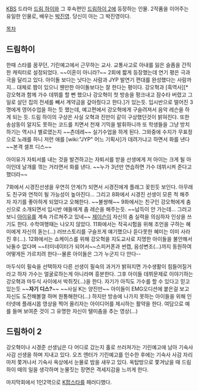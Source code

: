 [[KBS]] 드라마 [[드림 하이]]와 그 후속편인 [[드림하이 2]]에 등장하는 인물. 2작품을 이어주는 유일한 인물로, 배우는 [[박진영]]. 당신이 아는 그 박진영이다.

[[목차]]

== 드림하이 ==
한때 스타를 꿈꾸던, 기린예고에서 근무하는 교사. 교통사고로 아내를 잃은 슬픔을 간직한 캐릭터로 설정되었다. ~~이혼이 아니라?~~ 2회에 짧게 등장했는데 연기 평은 극과 극을 달리고 있다. 아이돌 보다는 낫다는 사람과 JYP 발연기 편대를 완성했다는 사람까지… 대체로 짬이 있으니 웬만한 아이돌보다는 잘 한다는 평이다. 강오혁과 [흑역사][* 강오혁과 함께 가수 데뷔를 할 뻔 했으나 강오혁이 첫 방송을 펑크내고 잠수타 버렸고 그 일로 살던 집의 전세를 빼서 계약금을 갚아줬다고 한다.]가 있는듯. 입시반으로 떨어진 3명에게 영어수업을 하는 듯 했는데, 예고편에서 강오혁에게 구슬려져서 음악 레슨을 하게 되는 듯. 드림 하이의 구상은 사실 오혁과 진만이 같이 구상했던것이 밝혀진다. 또한 송삼동이 알지도 못하는 코드를 치면서 천재 기믹을 발휘하니까 또 학생들을 그냥 방치하기는 역시나 별로였는지 ~~츤데레~~ 실기수업을 하게 된다. 그와중에 수지가 무표정으로 노래를 하니 저런 애를 [wiki:"JYP" 어느 기획사]가 데려가냐고 하면서 화를 낸다 ~~본격 셀프 디스~~

아이유가 자퇴서를 내는 것을 발견하고는 자퇴서를 받을 선생에게 저 아이는 크게 될 아이인데 날개를 꺾는 거라면서 화를 낸다. ~~누가 3년만 연습하면 가수 데뷔시켜 준다고 했더라~~

7화에서 시경진선생을 우연히 안게(?) 되면서 시경진에게 플래그 꽂힌듯 보인다. 아무래도 친구와 연적이 될 가능성이 높아진다… 그리고 8화에서 시경진 선생이 모른 척 해주자 자기를 좋아하게 되었다고 오해한다. ~~불쌍해~~ 9화에서는 친구인 강오혁에게 춤신으로 소개되면서 입시반 애들에게 춤 레슨을 해주는듯. ~~납득이 안 가는데… 그러고 보니 [[아이유]]를 계속 가르쳐주고 있네~~ [[제이슨]]이 자신의 춤 실력을 의심하자 인상을 쓰기도 한다. 수학여행때는 나오지 않았다. 11화에서는 작곡시험을 위해 조언을 구하는 혜미에게 자신의 돋는(…) 러브스토리를 구슬프게 얘기했으나 듣다못한 혜미는 이미 사라진 후(…). 12화에서는 쇼케이스를 위해 강오혁을 지도교사로 지명한 아이들을 불안해서 놔둘수 없다며 ~~터미네이터가 되어서~~스피커폰과 썬캡, 음성변조(...)까지 동원하여 어떻게든 가르치려 한다--물론 아이들은 그가 누군지 다 안다--

마두식이 필숙을 선택하자 다른 선생이 필숙의 과거가 밝혀지면 가수생활이 힘들어질거라고 하자 가수는 얼굴로하는게 아니라며 흥분한다. 그후 아이들 데뷔문제로 이야기하는 강오혁과 마두식 사이에서 박쥐짓(...)을 한다. 자기가 아직도 가수를 할 수 있다고 믿고 있는듯 ~~'''자기 디스?'''~~ ~~사실 K는 양진만~~ 아이들이 EMG오디션에 붙은걸 보고 자신도 도전해볼껄 하며 원통해한다(...) 하지만 방송에 나가지 못하는 아이들을 위해 인터넷에 플래시몹 영상을 찍어 올리자는 아이디어를 제시하는 활약을 한다. 여담으로 예를 들며 보여준 것이 그 유명한 자신이 텔미춤을 추는 영상(...)

== 드림하이 2 ==
강오혁이나 시경준 선생님은 다 어디로 갔는지 홀로 쓰러져가는 기린예고에 남아 기숙사 사감 선생을 하며 지내고 있다. 오즈 엔터가 기린예고를 인수한 후에는 기숙사 사감 자리마저 쫓겨나서 기숙사 옥상에서 눈물로 밤을 새우고 있다. 옥탑방으로 쫓겨났을 때 드림 하이 때의 일을 생각하며 눈물짓는 장면은 격세지감을 느끼게 한다.

마지막회에서 1인2역으로 [[K팝스타]]를 패러디했다.
